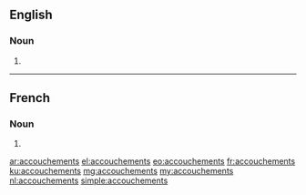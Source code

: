 ==English==

===Noun===
{{head|en|plural}}

# {{plural of|accouchement|lang=en}}

----

==French==

===Noun===
{{head|fr|plural|g=m}}

# {{plural of|accouchement|lang=fr}}

[[ar:accouchements]]
[[el:accouchements]]
[[eo:accouchements]]
[[fr:accouchements]]
[[ku:accouchements]]
[[mg:accouchements]]
[[my:accouchements]]
[[nl:accouchements]]
[[simple:accouchements]]
